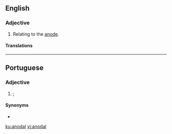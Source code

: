 ==English==

===Adjective===
{{en-adj}}

# Relating to the [[anode]].

====Translations====
{{trans-see|anodic}}

----

==Portuguese==

===Adjective===
{{pt-adj|anoda|l}}

# {{lb|pt|physics}} {{l|en|anodic}}; {{l|en|anodal}} {{gloss|relating to an anode}}

====Synonyms====
* {{l|pt|anódico}}

[[ku:anodal]]
[[vi:anodal]]